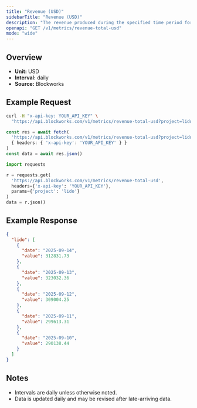 ```yaml
---
title: "Revenue (USD)"
sidebarTitle: "Revenue (USD)"
description: "The revenue produced during the specified time period for given project."
openapi: "GET /v1/metrics/revenue-total-usd"
mode: "wide"
---
```


## Overview

- **Unit:** USD
- **Interval:** daily
- **Source:** Blockworks

## Example Request

<CodeGroup>

```bash cURL
curl -H "x-api-key: YOUR_API_KEY" \
  "https://api.blockworks.com/v1/metrics/revenue-total-usd?project=lido"
```

```typescript TypeScript
const res = await fetch(
  'https://api.blockworks.com/v1/metrics/revenue-total-usd?project=lido',
  { headers: { 'x-api-key': 'YOUR_API_KEY' } }
)
const data = await res.json()
```

```python Python
import requests

r = requests.get(
  'https://api.blockworks.com/v1/metrics/revenue-total-usd',
  headers={'x-api-key': 'YOUR_API_KEY'},
  params={'project': 'lido'}
)
data = r.json()
```

</CodeGroup>

## Example Response

```json
{
  "lido": [
    {
      "date": "2025-09-14",
      "value": 312831.73
    },
    {
      "date": "2025-09-13",
      "value": 323032.36
    },
    {
      "date": "2025-09-12",
      "value": 309004.25
    },
    {
      "date": "2025-09-11",
      "value": 299613.31
    },
    {
      "date": "2025-09-10",
      "value": 290138.44
    }
  ]
}
```

## Notes
- Intervals are daily unless otherwise noted.
- Data is updated daily and may be revised after late-arriving data.